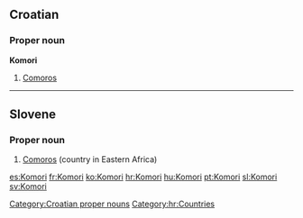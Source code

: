 ==Croatian==

===Proper noun===
'''Komori''' {{m}} {{p}}

# [[Comoros]]

[[Category:Croatian proper nouns]]
[[Category:hr:Countries]]

----

==Slovene==

===Proper noun===
{{infl|sl|proper noun|g=m|g2=p}}

# [[Comoros]] (country in Eastern Africa)

{{tbot entry|Slovene|Comoros|2008|November|sl}}

[[es:Komori]]
[[fr:Komori]]
[[ko:Komori]]
[[hr:Komori]]
[[hu:Komori]]
[[pt:Komori]]
[[sl:Komori]]
[[sv:Komori]]